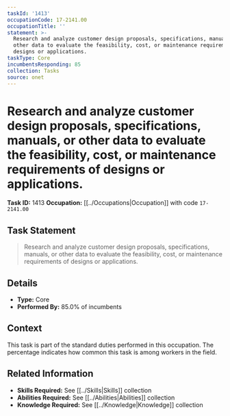 ```yaml
---
taskId: '1413'
occupationCode: 17-2141.00
occupationTitle: ''
statement: >-
  Research and analyze customer design proposals, specifications, manuals, or
  other data to evaluate the feasibility, cost, or maintenance requirements of
  designs or applications.
taskType: Core
incumbentsResponding: 85
collection: Tasks
source: onet
---
```

# Research and analyze customer design proposals, specifications, manuals, or other data to evaluate the feasibility, cost, or maintenance requirements of designs or applications.

**Task ID:** 1413
**Occupation:** [[../Occupations|Occupation]] with code `17-2141.00`

## Task Statement

> Research and analyze customer design proposals, specifications, manuals, or other data to evaluate the feasibility, cost, or maintenance requirements of designs or applications.

## Details

- **Type:** Core
- **Performed By:** 85.0% of incumbents

## Context

This task is part of the standard duties performed in this occupation. The percentage indicates how common this task is among workers in the field.

## Related Information

- **Skills Required:** See [[../Skills|Skills]] collection
- **Abilities Required:** See [[../Abilities|Abilities]] collection
- **Knowledge Required:** See [[../Knowledge|Knowledge]] collection
